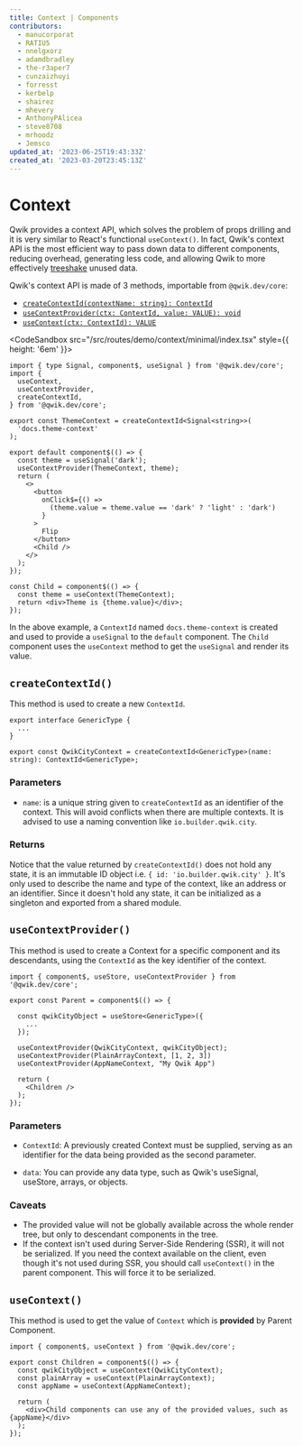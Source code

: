 ```yaml
---
title: Context | Components
contributors:
  - manucorporat
  - RATIU5
  - nnelgxorz
  - adamdbradley
  - the-r3aper7
  - cunzaizhuyi
  - forresst
  - kerbelp
  - shairez
  - mhevery
  - AnthonyPAlicea
  - steve8708
  - mrhoodz
  - Jemsco
updated_at: '2023-06-25T19:43:33Z'
created_at: '2023-03-20T23:45:13Z'
---
```


# Context

Qwik provides a context API, which solves the problem of props drilling and it is very similar to React's functional `useContext()`. In fact, Qwik's context API is the most efficient way to pass down data to different components, reducing overhead, generating less code, and allowing Qwik to more effectively [treeshake](https://developer.mozilla.org/en-US/docs/Glossary/Tree_shaking) unused data.

Qwik's context API is made of 3 methods, importable from `@qwik.dev/core`:

- [`createContextId(contextName: string): ContextId`](#createcontextid)
- [`useContextProvider(ctx: ContextId, value: VALUE): void`](#usecontextprovider)
- [`useContext(ctx: ContextId): VALUE`](#usecontext)

<CodeSandbox src="/src/routes/demo/context/minimal/index.tsx" style={{ height: '6em' }}>
```tsx /createContextId/#a /useContext/#b /useContextProvider/#c
import { type Signal, component$, useSignal } from '@qwik.dev/core';
import {
  useContext,
  useContextProvider,
  createContextId,
} from '@qwik.dev/core';

export const ThemeContext = createContextId<Signal<string>>(
  'docs.theme-context'
);

export default component$(() => {
  const theme = useSignal('dark');
  useContextProvider(ThemeContext, theme);
  return (
    <>
      <button
        onClick$={() =>
          (theme.value = theme.value == 'dark' ? 'light' : 'dark')
        }
      >
        Flip
      </button>
      <Child />
    </>
  );
});

const Child = component$(() => {
  const theme = useContext(ThemeContext);
  return <div>Theme is {theme.value}</div>;
});
```
</CodeSandbox>


In the above example, a `ContextId` named `docs.theme-context` is created and used to provide a `useSignal` to the `default` component. The `Child` component uses the `useContext` method to get the `useSignal` and render its value.

## `createContextId()`

This method is used to create a new `ContextId`.

```tsx
export interface GenericType {
  ...
}

export const QwikCityContext = createContextId<GenericType>(name: string): ContextId<GenericType>;
```

### Parameters

- `name`: is a unique string given to `createContextId` as an identifier of the context. This will avoid conflicts when there are multiple contexts. It is advised to use a naming convention like `io.builder.qwik.city`.

### Returns

Notice that the value returned by `createContextId()` does not hold any state, it is an immutable ID object i.e. `{ id: 'io.builder.qwik.city' }`. It's only used to describe the name and type of the context, like an address or an identifier.  Since it doesn't hold any state, it can be initialized as a singleton and exported from a shared module.

## `useContextProvider()`

This method is used to create a Context for a specific component and its descendants, using the `ContextId` as the key identifier of the context.

```tsx {9, 10, 11} /QwikCityContext/#a /PlainArrayContext/#b /AppNameContext/#c title="src/components/Parent.tsx"
import { component$, useStore, useContextProvider } from '@qwik.dev/core';

export const Parent = component$(() => {

  const qwikCityObject = useStore<GenericType>({
    ...
  });

  useContextProvider(QwikCityContext, qwikCityObject);
  useContextProvider(PlainArrayContext, [1, 2, 3])
  useContextProvider(AppNameContext, "My Qwik App")

  return (
    <Children />
  );
});
```

### Parameters

- `ContextId`: A previously created Context must be supplied, serving as an identifier for the data being provided as the second parameter.

- `data`: You can provide any data type, such as Qwik's ﻿useSignal, ﻿useStore, arrays, or objects.

### Caveats

- The provided value will not be globally available across the whole render tree, but only to descendant components in the tree.
- If the context isn't used during Server-Side Rendering (SSR), it will not be serialized. If you need the context available on the client, even though it's not used during SSR, you should call `useContext()` in the parent component.  This will force it to be serialized.

## `useContext()`

This method is used to get the value of `Context` which is **provided** by Parent Component.

```tsx {4,5,6} /useContext/ /QwikCityContext/#a /PlainArrayContext/#b /AppNameContext/#c title="src/components/Children.tsx"
import { component$, useContext } from '@qwik.dev/core';

export const Children = component$(() => {
  const qwikCityObject = useContext(QwikCityContext);
  const plainArray = useContext(PlainArrayContext);
  const appName = useContext(AppNameContext);

  return (
    <div>Child components can use any of the provided values, such as {appName}</div>
  );
});
```
